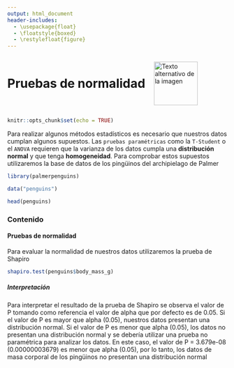 ---
output: html_document
header-includes:
  - \usepackage{float}
  - \floatstyle{boxed}
  - \restylefloat{figure}
---

<div style="display:flex; align-items:center;">
  <h1 style="margin:0;">Pruebas de normalidad</h1>
  <img src="Imagenes/HNBI_LOGO1.jpeg" alt="Texto alternativo de la imagen" style="width:100px; margin-left:20px;">
</div>

```{r setup, include=FALSE}
knitr::opts_chunk$set(echo = TRUE)
```

Para realizar algunos métodos estadísticos es necesario que nuestros datos cumplan algunos supuestos. Las `pruebas paramétricas` como la `T-Student` o el `ANOVA` requieren que la varianza de los datos cumpla una **distribución normal** y que tenga **homogeneidad**.
Para comprobar estos supuestos utilizaremos la base de datos de los pingüinos del archipielago de Palmer

```{r}
library(palmerpenguins)
```

```{r}
data("penguins")
```

```{r}
head(penguins)
```

### Contenido{.tabset .tabset-pills}

#### Pruebas de normalidad

Para evaluar la normalidad de nuestros datos utilizaremos la prueba de Shapiro

```{r}
shapiro.test(penguins$body_mass_g)
```

##### Interpretación

Para interpretar el resultado de la prueba de Shapiro se observa el valor de P tomando como referencia el valor de alpha que por defecto es de 0.05.
Si el valor de P es mayor que alpha (0.05), nuestros datos presentan una distribución normal. Si el valor de P es menor que alpha (0.05), los datos no presentan una distribución normal y se debería utilizar una prueba no paramétrica para analizar los datos.
En este caso, el valor de P = 3.679e-08 (0.00000003679) es menor que alpha (0.05), por lo tanto, los datos de masa corporal de los pingüinos no presentan una distribución normal
